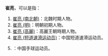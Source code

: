 '''崔亮'''，可以是指：
# [[崔亮_(南北朝)|崔亮 (南北朝)]]：北魏时期人物。
# [[崔亮_(明)|崔亮 (明)]]：明朝初期人物。
# [[崔亮_(高麗)|崔亮 (高麗)]]：高麗王朝時期人物。
# [[崔亮_(短道速滑运动员)|崔亮 (短道速滑运动员)]]：中国短道速滑运动员。
# {{tsl|en|Cui Liang (handballer)|崔亮 (手球運動員)}}：中国手球运动员。

{{消歧义|Cat=二字崔姓人名消歧义|L亮}}